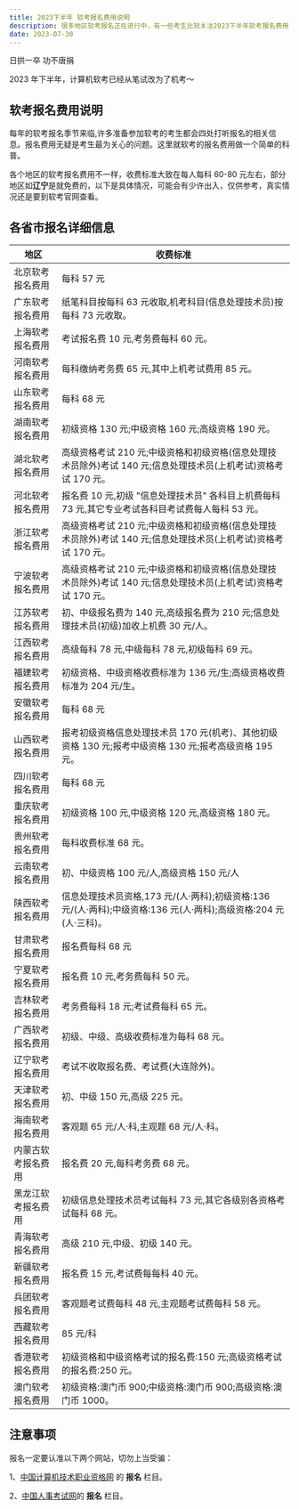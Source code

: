 ```yaml
---
title: 2023下半年 软考报名费用说明
description: 很多地区软考报名正在进行中，有一些考生比较关注2023下半年软考报名费用，这里主要汇总了全国各地区2023下半年软考报名费用。 各个地区的软考报名费用不一样，收费标准大致在每人每科60-80元左右，各个地区的报名…
date: 2023-07-30
---
```


<Callout type="success">

日拱一卒 功不唐捐

2023 年下半年，计算机软考已经从笔试改为了机考～

</Callout>

## 软考报名费用说明

每年的软考报名季节来临,许多准备参加软考的考生都会四处打听报名的相关信息。报名费用无疑是考生最为关心的问题。这里就软考的报名费用做一个简单的科普。

各个地区的软考报名费用不一样，收费标准大致在每人每科 60-80 元左右，部分地区如**辽宁**是就免费的，以下是具体情况，可能会有少许出入，仅供参考，真实情况还是要到软考官网查看。

## 各省市报名详细信息

| 地区               | 收费标准                                                                                                          |
| ------------------ | ----------------------------------------------------------------------------------------------------------------- |
| 北京软考报名费用   | 每科 57 元                                                                                                        |
| 广东软考报名费用   | 纸笔科目按每科 63 元收取,机考科目(信息处理技术员)按每科 73 元收取。                                               |
| 上海软考报名费用   | 考试报名费 10 元,考务费每科 60 元。                                                                               |
| 河南软考报名费用   | 每科缴纳考务费 65 元,其中上机考试费用 85 元。                                                                     |
| 山东软考报名费用   | 每科 68 元                                                                                                        |
| 湖南软考报名费用   | 初级资格 130 元;中级资格 160 元;高级资格 190 元。                                                                 |
| 湖北软考报名费用   | 高级资格考试 210 元;中级资格和初级资格(信息处理技术员除外)考试 140 元;信息处理技术员(上机考试)资格考试 170 元。   |
| 河北软考报名费用   | 报名费 10 元,初级 "信息处理技术员" 各科目上机费每科 73 元,其它专业考试各科目考试费每人每科 53 元。                |
| 浙江软考报名费用   | 高级资格考试 210 元;中级资格和初级资格(信息处理技术员除外)考试 140 元;信息处理技术员(上机考试)资格考试 170 元。   |
| 宁波软考报名费用   | 高级资格考试 210 元;中级资格和初级资格(信息处理技术员除外)考试 140 元;信息处理技术员(上机考试)资格考试 170 元。   |
| 江苏软考报名费用   | 初、中级报名费为 140 元,高级报名费为 210 元;信息处理技术员(初级)加收上机费 30 元/人。                             |
| 江西软考报名费用   | 高级每科 78 元,中级每科 78 元,初级每科 69 元。                                                                    |
| 福建软考报名费用   | 初级资格、中级资格收费标准为 136 元/生;高级资格收费标准为 204 元/生。                                             |
| 安徽软考报名费用   | 每科 68 元                                                                                                        |
| 山西软考报名费用   | 报考初级资格信息处理技术员 170 元(机考)、其他初级资格 130 元;报考中级资格 130 元;报考高级资格 195 元。            |
| 四川软考报名费用   | 每科 68 元                                                                                                        |
| 重庆软考报名费用   | 初级资格 100 元,中级资格 120 元,高级资格 180 元。                                                                 |
| 贵州软考报名费用   | 每科收费标准 68 元。                                                                                              |
| 云南软考报名费用   | 初、中级资格 100 元/人,高级资格 150 元/人                                                                         |
| 陕西软考报名费用   | 信息处理技术员资格,173 元/(人·两科);初级资格:136 元/(人·两科);中级资格:136 元(人·两科);高级资格:204 元(人·三科)。 |
| 甘肃软考报名费用   | 报名费每科 68 元                                                                                                  |
| 宁夏软考报名费用   | 报名费 10 元,考务费每科 50 元。                                                                                   |
| 吉林软考报名费用   | 考务费每科 18 元;考试费每科 65 元。                                                                               |
| 广西软考报名费用   | 初级、中级、高级收费标准为每科 68 元。                                                                            |
| 辽宁软考报名费用   | 考试不收取报名费、考试费(大连除外)。                                                                              |
| 天津软考报名费用   | 初、中级 150 元,高级 225 元。                                                                                     |
| 海南软考报名费用   | 客观题 65 元/人·科,主观题 68 元/人·科。                                                                           |
| 内蒙古软考报名费用 | 报名费 20 元,每科考务费 68 元。                                                                                   |
| 黑龙江软考报名费用 | 初级信息处理技术员考试每科 73 元,其它各级别各资格考试每科 68 元。                                                 |
| 青海软考报名费用   | 高级 210 元,中级、初级 140 元。                                                                                   |
| 新疆软考报名费用   | 报名费 15 元,考试费每每科 40 元。                                                                                 |
| 兵团软考报名费用   | 客观题考试费每科 48 元,主观题考试费每科 58 元。                                                                   |
| 西藏软考报名费用   | 85 元/科                                                                                                          |
| 香港软考报名费用   | 初级资格和中级资格考试的报名费:150 元;高级资格考试的报名费:250 元。                                               |
| 澳门软考报名费用   | 初级资格:澳门币 900;中级资格:澳门币 900;高级资格:澳门币 1000。                                                    |

## 注意事项

报名一定要认准以下两个网站，切勿上当受骗：

1、[中国计算机技术职业资格网](https://www.ruankao.org.cn/) 的 **报名** 栏目。

2、[中国人事考试网](http://www.cpta.com.cn/)的 **报名** 栏目。
